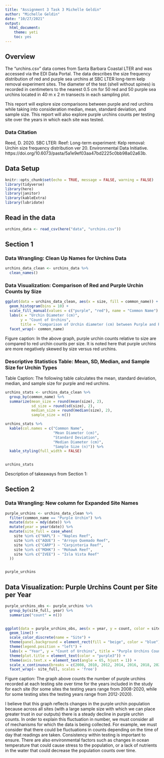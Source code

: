 ```yaml
---
title: "Assignment 3 Task 3 Michelle Geldin"
author: "Michelle Geldin"
date: "10/27/2021"
output:  
  html_document: 
    theme: yeti
    toc: yes
---
```

## Overview

The "urchins.csv" data comes from Santa Barbara Coastal LTER and was accessed via the EDI Data Portal. The data describes the size frequency distribution of red and purple sea urchins at SBC LTER long-term kelp removal experiment sites. The diameter of the test (shell without spines) is recorded in centimeters to the nearest 0.5 cm for 50 red and 50 purple sea urchins located in 40 m x 2 m transects in each sampling plot.

This report will explore size comparisons between purple and red urchins while taking into consideration median, mean, standard deviation, and sample size. This report will also explore purple urchins counts per testing site over the years in which each site was tested.

### Data Citation

Reed, D. 2020. SBC LTER: Reef: Long-term experiment: Kelp removal: Urchin size frequency distribution ver 20. Environmental Data Initiative. https://doi.org/10.6073/pasta/5a1e9ef03aa47bd2225c0bb98a02a63b.

## Data Setup

```r
knitr::opts_chunk$set(echo = TRUE, message = FALSE, warning = FALSE)
library(tidyverse)
library(here)
library(janitor)
library(kableExtra)
library(lubridate)
```

## Read in the data

```r
urchins_data <- read_csv(here("data", "urchins.csv"))
```

## Section 1

### Data Wrangling: Clean Up Names for Urchins Data

```r
urchins_data_clean <- urchins_data %>%
  clean_names()
```

### Data Visualization: Comparison of Red and Purple Urchin Counts by Size

```r
ggplot(data = urchins_data_clean, aes(x = size, fill = common_name)) +
  geom_histogram(bins = 10) +
  scale_fill_manual(values = c("purple", "red"), name = "Common Name") +
  labs(x = "Urchin Diameter (cm)",
       y = "Count of Urchins",
       title = "Comparison of Urchin diameter (cm) between Purple and Red Urchins") +
  facet_wrap(~ common_name)
```

Figure caption: In the above graph, purple urchin counts relative to size are compared to red urchin counts per size. It is noted here that purple urchins are more negatively skewed by size versus red urchins.


### Descriptive Statistics Table: Mean, SD, Median, and Sample Size for Urchin Types

Table Caption: The following table calculates the mean, standard deviation, median, and sample size for purple and red urchins. 

```r
urchins_stats <- urchins_data_clean %>%
  group_by(common_name) %>%
  summarize(mean_size = round(mean(size), 2),
            sd_size = round(sd(size), 2),
            median_size = round(median(size), 2),
            sample_size = n())

urchins_stats %>%
  kable(col.names = c("Common Name",
                      "Mean Diameter (cm)",
                      "Standard Deviation",
                      "Median Diameter (cm)",
                      "Sample Size (n)")) %>%
  kable_styling(full_width = FALSE)
  

urchins_stats
```

Description of takeaways from Section 1:


## Section 2

### Data Wrangling: New column for Expanded Site Names

```r
purple_urchins <- urchins_data_clean %>%
  filter(common_name == "Purple Urchin") %>%
  mutate(date = mdy(date)) %>%
  mutate(year = year(date)) %>%
  mutate(site_full = case_when(
    site %in% c("NAPL") ~ "Naples Reef",
    site %in% c("AQUE") ~ "Arroyo Quemado Reef",
    site %in% c("CARP") ~ "Carpinteria Reef",
    site %in% c("MOHK") ~ "Mohawk Reef",
    site %in% c("IVEE") ~ "Isla Vista Reef"
  ))


purple_urchins

```

## Data Visualization: Purple Urchins Count per Site per Year

```r
purple_urchins_obs <- purple_urchins %>%
  group_by(site_full, year) %>%
  summarize("count" = n()) 
  
```


```r
ggplot(data = purple_urchins_obs, aes(x = year, y = count, color = site_full)) +
  geom_line() +
  scale_color_discrete(name = "Site") +
  theme(panel.background = element_rect(fill = "beige", color = "blue")) +
  theme(legend.position = "left") +
  labs(x = "Year", y = "Count of Urchins", title = "Purple Urchins Count per Site per Year") +
  theme(plot.title = element_text(color = "purple3")) +
  theme(axis.text.x = element_text(angle = 65, hjust = 1)) +
  scale_x_continuous(breaks = c(2008, 2010, 2012, 2014, 2016, 2018, 2020)) +
  facet_wrap(~ site_full, scales = 'free')
```

Figure caption: The graph above counts the number of purple urchins recorded at each testing site over time for the years included in the study for each site (for some sites the testing years range from 2008-2020, while for some testing sites the testing years range from 2012-2020).

I believe that this graph reflects changes in the purple urchin population because across all sites (with a large sample size with which we can place greater trust in our outputs) there is a steady decline in purple urchin counts. In order to explain this fluctuation in number, we must consider all of mechanisms for which the data is being collected. For example, we must consider that there could be fluctuations in counts depending on the time of day that readings are taken. Consistency within testing is important to ensure. There are also environmental factors such as changes in ocean temperature that could cause stress to the population, or a lack of nutrients in the water that could decrease the population counts over time. 
